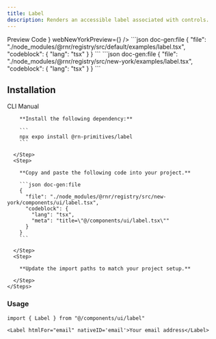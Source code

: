 ```yaml
---
title: Label
description: Renders an accessible label associated with controls.
---
```



<div className="h-5"/>

<Tabs defaultValue="preview">
  <TabsList>
    <TabsTrigger value="preview">Preview</TabsTrigger>
    <TabsTrigger value="code">Code</TabsTrigger>
  </TabsList>
  <TabsContent value="preview">
    <PreviewCard
      copyContent={labelPreview}
      webPreview={<LabelPreview />}
      webNewYorkPreview={<LabelNewYorkPreview />}
    />
  </TabsContent>
  <TabsContent value="code">
    <ShowIfStyle style="default">
    ```json doc-gen:file
    {
      "file": "./node_modules/@rnr/registry/src/default/examples/label.tsx",
      "codeblock": {
        "lang": "tsx"
      }
    }
    ```
    </ShowIfStyle>
    <ShowIfStyle style="new-york">
    ```json doc-gen:file
    {
      "file": "./node_modules/@rnr/registry/src/new-york/examples/label.tsx",
      "codeblock": {
        "lang": "tsx"
      }
    }
    ```
    </ShowIfStyle>
  </TabsContent>
</Tabs>


## Installation

<Tabs defaultValue="cli">
  <TabsList>
    <TabsTrigger id="cli" value="cli">CLI</TabsTrigger>
    <TabsTrigger id="manual" value="manual">Manual</TabsTrigger>
  </TabsList>
  <TabsContent value="cli">
    <CommandTabs args={["add", "label"]}/>
  </TabsContent>
  <TabsContent value="manual">
    <Steps>
      <Step>
 
        **Install the following dependency:**

        ```
        npx expo install @rn-primitives/label
        ```

      </Step>
      <Step>
 
        **Copy and paste the following code into your project.**

        ```json doc-gen:file
        {
          "file": "./node_modules/@rnr/registry/src/new-york/components/ui/label.tsx",
          "codeblock": {
            "lang": "tsx",
            "meta": "title=\"@/components/ui/label.tsx\""
          }
        }
        ```
 
      </Step>
      <Step>

        **Update the import paths to match your project setup.**

      </Step>
    </Steps>
  </TabsContent>
</Tabs>

### Usage

```tsx
import { Label } from "@/components/ui/label"
```

```tsx
<Label htmlFor="email" nativeID='email'>Your email address</Label>
```
